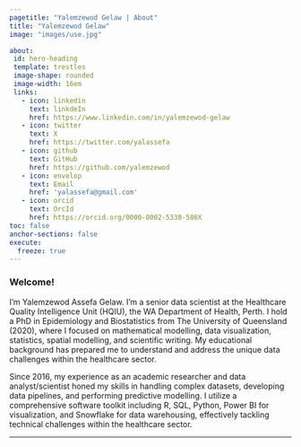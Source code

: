 ---
pagetitle: "Yalemzewod Gelaw | About"
title: "Yalemzewod Gelaw"
image: "images/use.jpg"

about: 
 id: hero-heading
 template: trestles
 image-shape: rounded
 image-width: 16em
 links: 
   - icon: linkedin
     text: linkdeIn
     href: https://www.linkedin.com/in/yalemzewod-gelaw
   - icon: twitter
     text: X
     href: https://twitter.com/yalassefa
   - icon: github
     text: GitHub
     href: https://github.com/yalemzewod
   - icon: envelop
     text: Email
     href: 'yalassefa@gmail.com'
   - icon: orcid
     text: OrcId
     href: https://orcid.org/0000-0002-5338-586X
toc: false
anchor-sections: false
execute: 
  freeze: true
---

### Welcome!

<p class="topbr">

I’m Yalemzewod Assefa Gelaw. I'm a senior data scientist at the Healthcare Quality Intelligence Unit (HQIU), the WA Department of Health, Perth. I hold a PhD in Epidemiology and Biostatistics from The University of Queensland (2020), where I focused on mathematical modelling, data visualization, statistics, spatial modelling, and scientific writing. My educational background has prepared me to understand and address the unique data challenges within the healthcare sector.

Since 2016, my experience as an academic researcher and data analyst/scientist honed my skills in handling complex datasets, developing data pipelines, and performing predictive modelling.  I utilize a comprehensive software toolkit including R, SQL, Python, Power BI for visualization, and Snowflake for data warehousing, effectively tackling technical challenges within the healthcare sector.


</p>

------------------------------------------------------------------------


